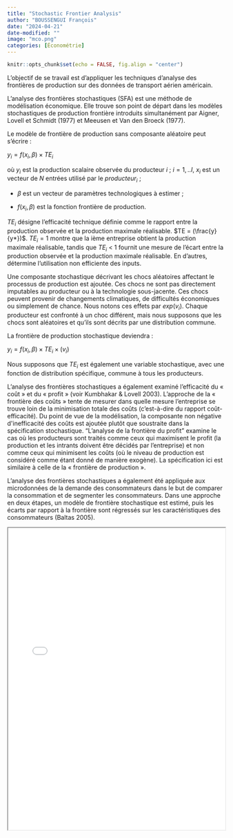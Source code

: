 ```yaml
---
title: "Stochastic Frontier Analysis"
author: "BOUSSENGUI François"
date: "2024-04-21"
date-modified: ""
image: "mco.png"
categories: [Économétrie]
---
```


```r
knitr::opts_chunk$set(echo = FALSE, fig.align = "center")
```

L'objectif de se travail est d'appliquer les techniques d'analyse des frontières de production sur des données de transport aérien américain.

L'analyse des frontières stochastiques (SFA) est une méthode de modélisation économique. Elle trouve son point de départ dans les modèles stochastiques de production frontière introduits simultanément par Aigner, Lovell et Schmidt (1977) et Meeusen et Van den Broeck (1977).

Le modèle de frontière de production sans composante aléatoire peut s'écrire :

$y_i = f(x_i, \beta)\times TE_i$

où $y_i$ est la production scalaire observée du producteur $i$ ; $i=1,..I,$ $x_i$ est un vecteur de $N$ entrées utilisé par le $producteur_i$ ;

-   $\beta$ est un vecteur de paramètres technologiques à estimer ;

-   $f(x_i , \beta)$ est la fonction frontière de production.

$TE_i$ désigne l'efficacité technique définie comme le rapport entre la production observée et la production maximale réalisable. $TE = (\frac{y}{y*})$. $TE_i = 1$ montre que la ième entreprise obtient la production maximale réalisable, tandis que $TE_i$ \< 1 fournit une mesure de l'écart entre la production observée et la production maximale réalisable. En d'autres, détermine l'utilisation non efficiente des inputs.

Une composante stochastique décrivant les chocs aléatoires affectant le processus de production est ajoutée. Ces chocs ne sont pas directement imputables au producteur ou à la technologie sous-jacente. Ces chocs peuvent provenir de changements climatiques, de difficultés économiques ou simplement de chance. Nous notons ces effets par $exp(v_i)$. Chaque producteur est confronté à un choc différent, mais nous supposons que les chocs sont aléatoires et qu'ils sont décrits par une distribution commune.

La frontière de production stochastique deviendra :

$y_i = f(x_i, \beta) \times TE_i \times (v_i)$

Nous supposons que $TE_i$ est également une variable stochastique, avec une fonction de distribution spécifique, commune à tous les producteurs.

L'analyse des frontières stochastiques a également examiné l'efficacité du « coût » et du « profit » (voir Kumbhakar & Lovell 2003). L'approche de la « frontière des coûts » tente de mesurer dans quelle mesure l'entreprise se trouve loin de la minimisation totale des coûts (c'est-à-dire du rapport coût-efficacité). Du point de vue de la modélisation, la composante non négative d\'inefficacité des coûts est ajoutée plutôt que soustraite dans la spécification stochastique. "L'analyse de la frontière du profit" examine le cas où les producteurs sont traités comme ceux qui maximisent le profit (la production et les intrants doivent être décidés par l'entreprise) et non comme ceux qui minimisent les coûts (où le niveau de production est considéré comme étant donné de manière exogène). La spécification ici est similaire à celle de la « frontière de production ».

L'analyse des frontières stochastiques a également été appliquée aux microdonnées de la demande des consommateurs dans le but de comparer la consommation et de segmenter les consommateurs. Dans une approche en deux étapes, un modèle de frontière stochastique est estimé, puis les écarts par rapport à la frontière sont régressés sur les caractéristiques des consommateurs (Baltas 2005).

<iframe src="Stochastic frontier analysis.html" width="100%" height="700px">

</iframe>
